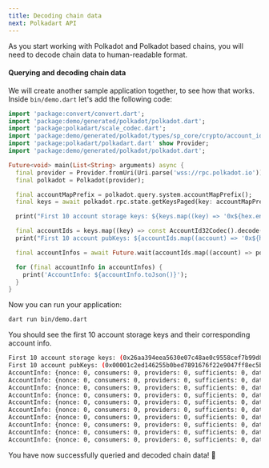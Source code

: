 ```yaml
---
title: Decoding chain data
next: Polkadart API
---
```


As you start working with Polkadot and Polkadot based chains, you will need to decode chain data to human-readable format.

#### Querying and decoding chain data

We will create another sample application together, to see how that works. Inside `bin/demo.dart` let's add the following code:


```dart title="demo.dart"
import 'package:convert/convert.dart';
import 'package:demo/generated/polkadot/polkadot.dart';
import 'package:polkadart/scale_codec.dart';
import 'package:demo/generated/polkadot/types/sp_core/crypto/account_id32.dart';
import 'package:polkadart/polkadart.dart' show Provider;
import 'package:demo/generated/polkadot/polkadot.dart';

Future<void> main(List<String> arguments) async {
  final provider = Provider.fromUri(Uri.parse('wss://rpc.polkadot.io'));
  final polkadot = Polkadot(provider);

  final accountMapPrefix = polkadot.query.system.accountMapPrefix();
  final keys = await polkadot.rpc.state.getKeysPaged(key: accountMapPrefix, count: 10);

  print("First 10 account storage keys: ${keys.map((key) => '0x${hex.encode(key)}')}");

  final accountIds = keys.map((key) => const AccountId32Codec().decode(ByteInput(key.sublist(32))));
  print("First 10 account pubKeys: ${accountIds.map((account) => '0x${hex.encode(account)}')}");

  final accountInfos = await Future.wait(accountIds.map((account) => polkadot.query.system.account(account)));

  for (final accountInfo in accountInfos) {
    print('AccountInfo: ${accountInfo.toJson()}');
  }
}
```

Now you can run your application:

```bash
dart run bin/demo.dart
```

You should see the first 10 account storage keys and their corresponding account info.

```bash
First 10 account storage keys: (0x26aa394eea5630e07c48ae0c9558cef7b99d880ec681799c0cf30e8886371da900001c2ed146255b0bed7891676f22e9047ff8ec5bf639dd08672157cff3c675aec4ec17276036689e07b405a05b4449, 0x26aa394eea5630e07c48ae0c9558cef7b99d880ec681799c0cf30e8886371da900002233d8a3dd7c3bcea0c38ec1e4421d3073024a77ed24474b4c13f8949e9e2a63725be5a6ff10b04c136a25d488c3, 0x26aa394eea5630e07c48ae0c9558cef7b99d880ec681799c0cf30e8886371da900002ed3d34f8412441bdb1db5d4a9dfbc74238ff6bdc1b5e59208c688812cde864a815776980edd8ed2965115e01615, ..., 0x26aa394eea5630e07c48ae0c9558cef7b99d880ec681799c0cf30e8886371da9000069eb42781aa99b0695f2166d6a382eabfbaabc9302400e24924da229bfdf57e9ea5f26dc4657b8eac7be066bd506, 0x26aa394eea5630e07c48ae0c9558cef7b99d880ec681799c0cf30e8886371da900007098e9333ac03decdd85800a888868caf96152aaa206c709b238499142c8b818bb2951169736e08286976840b7ca)
First 10 account pubKeys: (0x00001c2ed146255b0bed7891676f22e9047ff8ec5bf639dd08672157cff3c675, 0x00002233d8a3dd7c3bcea0c38ec1e4421d3073024a77ed24474b4c13f8949e9e, 0x00002ed3d34f8412441bdb1db5d4a9dfbc74238ff6bdc1b5e59208c688812cde, ..., 0x000069eb42781aa99b0695f2166d6a382eabfbaabc9302400e24924da229bfdf, 0x00007098e9333ac03decdd85800a888868caf96152aaa206c709b238499142c8)
AccountInfo: {nonce: 0, consumers: 0, providers: 0, sufficients: 0, data: {free: 0, reserved: 0, frozen: 0, flags: 170141183460469231731687303715884105728}}
AccountInfo: {nonce: 0, consumers: 0, providers: 0, sufficients: 0, data: {free: 0, reserved: 0, frozen: 0, flags: 170141183460469231731687303715884105728}}
AccountInfo: {nonce: 0, consumers: 0, providers: 0, sufficients: 0, data: {free: 0, reserved: 0, frozen: 0, flags: 170141183460469231731687303715884105728}}
AccountInfo: {nonce: 0, consumers: 0, providers: 0, sufficients: 0, data: {free: 0, reserved: 0, frozen: 0, flags: 170141183460469231731687303715884105728}}
AccountInfo: {nonce: 0, consumers: 0, providers: 0, sufficients: 0, data: {free: 0, reserved: 0, frozen: 0, flags: 170141183460469231731687303715884105728}}
AccountInfo: {nonce: 0, consumers: 0, providers: 0, sufficients: 0, data: {free: 0, reserved: 0, frozen: 0, flags: 170141183460469231731687303715884105728}}
AccountInfo: {nonce: 0, consumers: 0, providers: 0, sufficients: 0, data: {free: 0, reserved: 0, frozen: 0, flags: 170141183460469231731687303715884105728}}
AccountInfo: {nonce: 0, consumers: 0, providers: 0, sufficients: 0, data: {free: 0, reserved: 0, frozen: 0, flags: 170141183460469231731687303715884105728}}
AccountInfo: {nonce: 0, consumers: 0, providers: 0, sufficients: 0, data: {free: 0, reserved: 0, frozen: 0, flags: 170141183460469231731687303715884105728}}
AccountInfo: {nonce: 0, consumers: 0, providers: 0, sufficients: 0, data: {free: 0, reserved: 0, frozen: 0, flags: 170141183460469231731687303715884105728}}
```

You have now successfully queried and decoded chain data! 🚀
